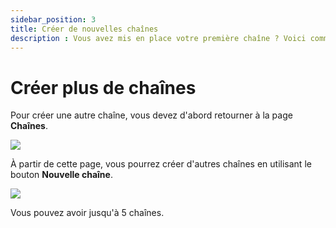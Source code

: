 ```yaml
---
sidebar_position: 3
title: Créer de nouvelles chaînes
description : Vous avez mis en place votre première chaîne ? Voici comment en créer d'autres.
---
```


# Créer plus de chaînes

Pour créer une autre chaîne, vous devez d'abord retourner à la page **Chaînes**.

![](/img/fr/Synchronisationcompteexistant01.png)

À partir de cette page, vous pourrez créer d'autres chaînes en utilisant le bouton **Nouvelle chaîne**.

![](/img/fr/Créerdenouvelleschaines.png)

Vous pouvez avoir jusqu'à 5 chaînes.
